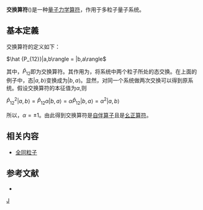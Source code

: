 '''交换算符'''({{lang-en|'''Exchange Operator'''}})是一种[[量子力学|量子力学]][[算符|算符]]，作用于多粒子量子系统。

==基本定義==
交换算符的定义如下：

<math> \hat {P_{12}}|a,b\rangle = |b,a\rangle </math>

其中，<math> \hat P_{12} </math>即为交换算符。其作用为，将系统中两个粒子所处的态交换。在上面的例子中，态<math> |a,b\rangle </math>变换成为<math> |b,a\rangle </math>。显然，对同一个系统做两次交换可以得到原系统。假设交换算符的本征值为<math> \alpha </math>,则

<math> {\hat P_{12}}^2|a,b\rangle = \hat P_{12}\alpha|b,a\rangle = \alpha\hat P_{12}|b,a\rangle = \alpha^2|a,b\rangle </math>

所以，<math> \alpha = \pm1 </math>。由此得到交换算符是[[自伴算子|自伴算子]]且是[[幺正算符|幺正算符]]。

==相关内容==
*[[全同粒子|全同粒子]]

==参考文献==
{{refbegin}}
* {{en}}{{Citation 
|last =Sheldon
|first =John S.
|year=2000
|title=''A modern approach to quantum mechanics''
|publisher=University Science Books
|isbn=1891389130
}}
{{refend}}

[[Category:物理算符|J]]